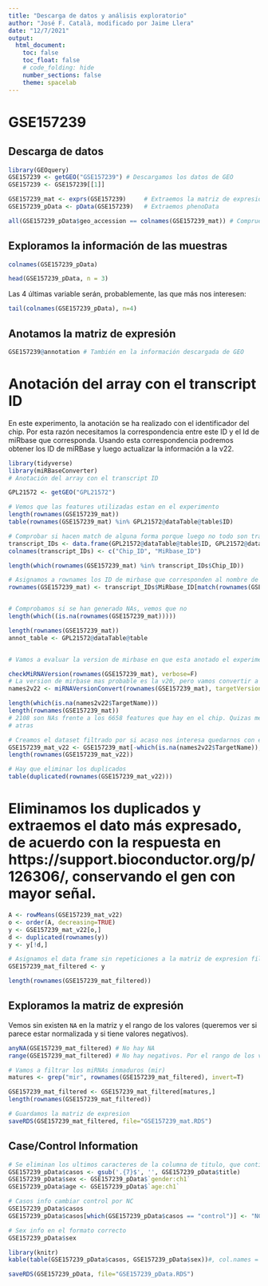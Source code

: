 ```yaml
---
title: "Descarga de datos y análisis exploratorio"
author: "José F. Català, modificado por Jaime Llera"
date: "12/7/2021"
output:
  html_document:
    toc: false
    toc_float: false
    # code_folding: hide
    number_sections: false
    theme: spacelab
---
```


# GSE157239

## Descarga de datos

```r
library(GEOquery)
GSE157239 <- getGEO("GSE157239") # Descargamos los datos de GEO
GSE157239 <- GSE157239[[1]]

GSE157239_mat <- exprs(GSE157239)     # Extraemos la matriz de expresión
GSE157239_pData <- pData(GSE157239)   # Extraemos phenoData

all(GSE157239_pData$geo_accession == colnames(GSE157239_mat)) # Compruebo que el orden de los dos objetos es el mismo
```

## Exploramos la información de las muestras

```r
colnames(GSE157239_pData)

head(GSE157239_pData, n = 3)
```

Las 4 últimas variable serán, probablemente, las que más nos interesen:

```r
tail(colnames(GSE157239_pData), n=4)
```

## Anotamos la matriz de expresión 

```r
GSE157239@annotation # También en la información descargada de GEO
```

# Anotación del array con el transcript ID

En este experimento, la anotación se ha realizado con el identificador del chip. Por esta razón necesitamos la correspondencia entre este ID y el  Id de miRbase que corresponda. Usando esta correspondencia podremos obtener los ID de miRBase y luego actualizar la información a la v22.
```r
library(tidyverse)
library(miRBaseConverter)
# Anotación del array con el transcript ID

GPL21572 <- getGEO("GPL21572")

# Vemos que las features utilizadas estan en el experimento
length(rownames(GSE157239_mat))
table(rownames(GSE157239_mat) %in% GPL21572@dataTable@table$ID)

# Comprobar si hacen match de alguna forma porque luego no todo son transcripts IDs
transcript_IDs <- data.frame(GPL21572@dataTable@table$ID, GPL21572@dataTable@table$`Transcript ID(Array Design)`)
colnames(transcript_IDs) <- c("Chip_ID", "MiRbase_ID")

length(which(rownames(GSE157239_mat) %in% transcript_IDs$Chip_ID))

# Asignamos a rownames los ID de mirbase que corresponden al nombre de la sonda del chip GPL21572 
rownames(GSE157239_mat) <- transcript_IDs$MiRbase_ID[match(rownames(GSE157239_mat), transcript_IDs$Chip_ID)]


# Comprobamos si se han generado NAs, vemos que no
length(which((is.na(rownames(GSE157239_mat)))))

length(rownames(GSE157239_mat))
annot_table <- GPL21572@dataTable@table


# Vamos a evaluar la version de mirbase en que esta anotado el experimento

checkMiRNAVersion(rownames(GSE157239_mat), verbose=F)
# La version de mirbase mas probable es la v20, pero vamos convertir a la v22 por ser la mas reciente y por consenso con los demas estudios
names2v22 <- miRNAVersionConvert(rownames(GSE157239_mat), targetVersion = "v22")

length(which(is.na(names2v22$TargetName)))
length(rownames(GSE157239_mat))
# 2108 son NAs frente a los 6658 features que hay en el chip. Quizas merece la pena dejarlos
# atras

# Creamos el dataset filtrado por si acaso nos interesa quedarnos con el.
GSE157239_mat_v22 <- GSE157239_mat[-which(is.na(names2v22$TargetName)),]
length(rownames(GSE157239_mat_v22))

# Hay que eliminar los duplicados
table(duplicated(rownames(GSE157239_mat_v22)))
```
# Eliminamos los duplicados y extraemos el dato más expresado, de acuerdo con la respuesta en https://support.bioconductor.org/p/126306/, conservando el gen con mayor señal.
```r
A <- rowMeans(GSE157239_mat_v22)
o <- order(A, decreasing=TRUE)
y <- GSE157239_mat_v22[o,]
d <- duplicated(rownames(y))
y <- y[!d,]

# Asignamos el data frame sin repeticiones a la matriz de expresion filtrada completamente
GSE157239_mat_filtered <- y

length(rownames(GSE157239_mat_filtered))
```


## Exploramos la matriz de expresión

Vemos sin existen `NA` en la matriz y el rango de los valores (queremos ver si parece estar normalizada y si tiene valores negativos).

```r
anyNA(GSE157239_mat_filtered) # No hay NA
range(GSE157239_mat_filtered) # No hay negativos. Por el rango de los valores, está hecho el log2

# Vamos a filtrar los miRNAs inmaduros (mir)
matures <- grep("mir", rownames(GSE157239_mat_filtered), invert=T)

GSE157239_mat_filtered <- GSE157239_mat_filtered[matures,]
length(rownames(GSE157239_mat_filtered))

# Guardamos la matriz de expresion
saveRDS(GSE157239_mat_filtered, file="GSE157239_mat.RDS")
```


## Case/Control Information {-}

```r

# Se eliminan los ultimos caracteres de la columna de titulo, que contiene el tipo de muestra
GSE157239_pData$casos <- gsub('.{7}$', '', GSE157239_pData$title)
GSE157239_pData$sex <- GSE157239_pData$`gender:ch1`
GSE157239_pData$age <- GSE157239_pData$`age:ch1`

# Casos info cambiar control por NC
GSE157239_pData$casos
GSE157239_pData$casos[which(GSE157239_pData$casos == "control")] <- "NC"

# Sex info en el formato correcto
GSE157239_pData$sex

library(knitr)
kable(table(GSE157239_pData$casos, GSE157239_pData$sex))#, col.names = c("Sex","N"))

saveRDS(GSE157239_pData, file="GSE157239_pData.RDS")

```

